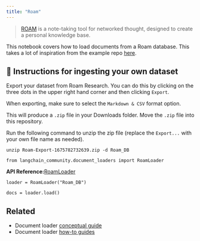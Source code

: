 ```yaml
---
title: "Roam"
---
```


> [ROAM](https://roamresearch.com/) is a note-taking tool for networked thought, designed to create a personal knowledge base.

This notebook covers how to load documents from a Roam database. This takes a lot of inspiration from the example repo [here](https://github.com/JimmyLv/roam-qa).

## 🧑 Instructions for ingesting your own dataset

Export your dataset from Roam Research. You can do this by clicking on the three dots in the upper right hand corner and then clicking `Export`.

When exporting, make sure to select the `Markdown & CSV` format option.

This will produce a `.zip` file in your Downloads folder. Move the `.zip` file into this repository.

Run the following command to unzip the zip file (replace the `Export...` with your own file name as needed).

```
unzip Roam-Export-1675782732639.zip -d Roam_DB
```

```
from langchain_community.document_loaders import RoamLoader
```

**API Reference:**[RoamLoader](https://python.langchain.com/api_reference/community/document_loaders/langchain_community.document_loaders.roam.RoamLoader.html)

```
loader = RoamLoader("Roam_DB")
```

```
docs = loader.load()
```

## Related

* Document loader [conceptual guide](/oss/concepts/document_loaders)
* Document loader [how-to guides](/oss/how_to/#document-loaders)
